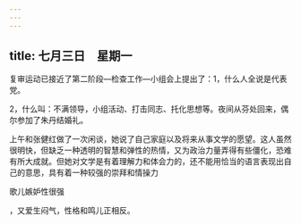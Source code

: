 ```yaml
---
---
---
```

title: 七月三日　星期一
---




复审运动已接近了第二阶段―检查工作―小组会上提出了：1，什么人全说是代表党。

2，什么叫：不满领导，小组活动、打击同志、托化思想等。夜间从芬处回来，偶尔参加了朱丹结婚礼。

上午和张健红做了一次闲谈，她说了自己家庭以及将来从事文学的愿望。这人虽然很明快，但缺乏一种透明的智慧和弹性的热情，又为政治力量弄得有些僵化，恐难有所大成就。但她对文学是有着理解力和体会力的，还不能用恰当的语言表现出自己的意思，具有着一种较强的崇拜和情操力

歌儿嫉妒性很强

，又爱生闷气，性格和鸣儿正相反。